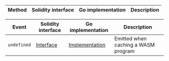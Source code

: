 <table>
  <thead>
    <tr>
      <th>Method</th>
      <th>Solidity interface</th>
      <th>Go implementation</th>
      <th>Description</th>
    </tr>
  </thead>
  <tbody></tbody>
</table>
<table>
  <thead>
    <tr>
      <th>Event</th>
      <th>Solidity interface</th>
      <th>Go implementation</th>
      <th>Description</th>
    </tr>
  </thead>
  <tbody>
    <tr>
      <td>
        <code>undefined</code>
      </td>
      <td>
        <a
          href="https://github.com/OffchainLabs/nitro-precompile-interfaces/blob/fe4121240ca1ee2cbf07d67d0e6c38015d94e704/node-interface/ArbWasmCache.sol#Lundefined"
          target="_blank"
        >
          Interface
        </a>
      </td>
      <td>
        <a href="https://github.com/OffchainLabs/nitro/blob/v3.6.8/precompiles/ArbWasmCache.go#Lundefined" target="_blank">
          Implementation
        </a>
      </td>
      <td>Emitted when caching a WASM program</td>
    </tr>
  </tbody>
</table>
